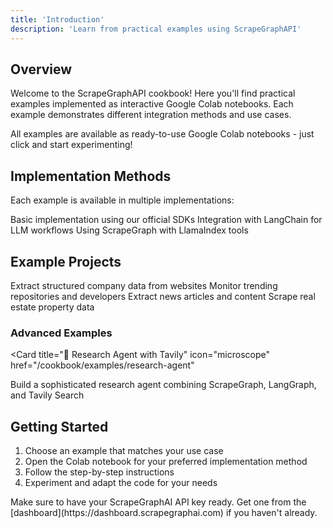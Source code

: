 ```yaml
---
title: 'Introduction'
description: 'Learn from practical examples using ScrapeGraphAPI'
---
```


## Overview

Welcome to the ScrapeGraphAPI cookbook! Here you'll find practical examples implemented as interactive Google Colab notebooks. Each example demonstrates different integration methods and use cases.

<Note>
All examples are available as ready-to-use Google Colab notebooks - just click and start experimenting!
</Note>

## Implementation Methods

Each example is available in multiple implementations:

<CardGroup cols={3}>
  <Card title="SDK Direct Usage" icon="box">
    Basic implementation using our official SDKs
  </Card>
  <Card title="LangChain Integration" icon="link">
    Integration with LangChain for LLM workflows
  </Card>
  <Card title="LlamaIndex Integration" icon="database">
    Using ScrapeGraph with LlamaIndex tools
  </Card>
</CardGroup>

## Example Projects

<CardGroup cols={2}>
  <Card
    title="🏢 Company Information"
    icon="building"
    href="/cookbook/examples/company-info"
  >
    Extract structured company data from websites
  </Card>
  <Card
    title="🌟 GitHub Trending"
    icon="github"
    href="/cookbook/examples/github-trending"
  >
    Monitor trending repositories and developers
  </Card>
  <Card
    title="📰 Wired Articles"
    icon="newspaper"
    href="/cookbook/examples/wired"
  >
    Extract news articles and content
  </Card>
  <Card
    title="🏠 Homes Listings"
    icon="house"
    href="/cookbook/examples/homes"
  >
    Scrape real estate property data
  </Card>
</CardGroup>

### Advanced Examples

<Card
  title="🔬 Research Agent with Tavily"
  icon="microscope"
  href="/cookbook/examples/research-agent"
>
  Build a sophisticated research agent combining ScrapeGraph, LangGraph, and Tavily Search
</Card>

## Getting Started

1. Choose an example that matches your use case
2. Open the Colab notebook for your preferred implementation method
3. Follow the step-by-step instructions
4. Experiment and adapt the code for your needs

<Note>
Make sure to have your ScrapeGraphAI API key ready. Get one from the [dashboard](https://dashboard.scrapegraphai.com) if you haven't already.
</Note>
